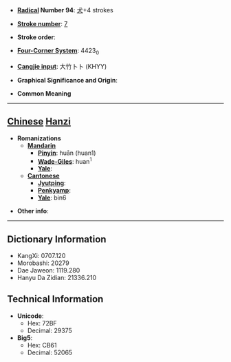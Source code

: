 * '''[[Wiktionary:Chinese radical index| Radical]] Number 94''': [[Wiktionary:Chinese radical index 犬|犬]]+4 strokes

* '''[[Wiktionary:Chinese total strokes index|Stroke number]]''': [[Wiktionary:Chinese total strokes index 7|7]]

* '''Stroke order''': 

* '''[[Wiktionary:Chinese four corner index|Four-Corner System]]''': 4423<sub>0</sub>

* '''[[Wiktionary:Chinese Cangjie index|Cangjie input]]''': 大竹卜卜 (KHYY)

* '''Graphical Significance and Origin''': 

* '''Common Meaning'''

----

== [[Chinese]] [[Hanzi]] ==

* '''Romanizations'''
** '''[[Mandarin]]'''
*** '''[[Pinyin]]''': huān (huan1)
*** '''[[Wade-Giles]]''': huan<sup>1</sup>
*** '''[[Yale]]''': 
** '''[[Cantonese]]'''
*** '''[[Jyutping]]''':
*** '''[[Penkyamp]]''': 
*** '''[[Yale]]''': bin6

* '''Other info''': 

----

== Dictionary Information ==

* KangXi: 0707.120
* Morobashi: 20279
* Dae Jaweon: 1119.280
* Hanyu Da Zidian: 21336.210

== Technical Information ==

* '''Unicode''':
** Hex: 72BF
** Decimal: 29375
* '''Big5''':
** Hex: CB61
** Decimal: 52065